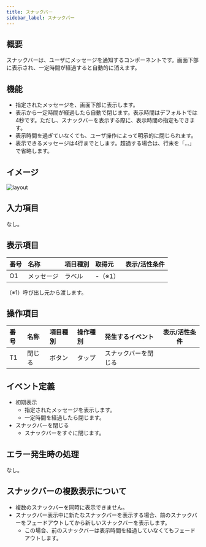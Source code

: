 ```yaml
---
title: スナックバー
sidebar_label: スナックバー
---
```

## 概要

スナックバーは、ユーザにメッセージを通知するコンポーネントです。画面下部に表示され、一定時間が経過すると自動的に消えます。

## 機能

- 指定されたメッセージを、画面下部に表示します。
- 表示から一定時間が経過したら自動で閉じます。表示時間はデフォルトでは4秒です。ただし、スナックバーを表示する際に、表示時間の指定もできます。
- 表示時間を過ぎていなくても、ユーザ操作によって明示的に閉じられます。
- 表示できるメッセージは4行までとします。超過する場合は、行末を「...」で省略します。

## イメージ

![layout](./layout.drawio.png)

## 入力項目

なし。

## 表示項目

| 番号 | 名称          | 項目種別    | 取得元               | 表示/活性条件                                 |
|:----|:--------------|:-----------|:--------------------|:--------------------------------------------|
| O1  | メッセージ      | ラベル     | -（※1）               |                                            |
（※1）呼び出し元から渡します。

## 操作項目

| 番号 | 名称        | 項目種別    | 操作種別   | 発生するイベント   | 表示/活性条件                               |
|:----|:------------|:-----------|:----------|:----------------|-------------------------------------------|
| T1  | 閉じる       | ボタン | タップ | スナックバーを閉じる |                                           |

## イベント定義

- 初期表示
  - 指定されたメッセージを表示します。
  - 一定時間を経過したら閉じます。
- スナックバーを閉じる
  - スナックバーをすぐに閉じます。

## エラー発生時の処理

なし。

## スナックバーの複数表示について

- 複数のスナックバーを同時に表示できません。
- スナックバー表示中に新たなスナックバーを表示する場合、前のスナックバーをフェードアウトしてから新しいスナックバーを表示します。
  - この場合、前のスナックバーは表示時間を経過していなくてもフェードアウトします。
